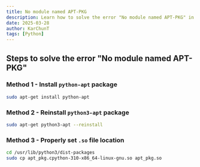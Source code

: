 ```yaml
---
title: No module named APT-PKG
description: Learn how to solve the error "No module named APT-PKG" in Python.
date: 2025-03-28
author: KarChunT
tags: [Python]
---
```


## Steps to solve the error "No module named APT-PKG"

### Method 1 - Install `python-apt` package

```bash
sudo apt-get install python-apt
```

### Method 2 - Reinstall `python3-apt` package

```bash
sudo apt-get python3-apt --reinstall
```

### Method 3 - Properly set `.so` file location

```bash
cd /usr/lib/python3/dist-packages
sudo cp apt_pkg.cpython-310-x86_64-linux-gnu.so apt_pkg.so
```
<Comments />
